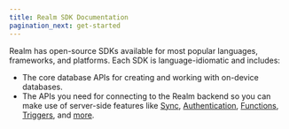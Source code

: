 ```yaml
---
title: Realm SDK Documentation
pagination_next: get-started
---
```


Realm has open-source SDKs available for most popular languages, frameworks, and platforms. Each SDK is language-idiomatic and includes:

- The core database APIs for creating and working with on-device databases.
- The APIs you need for connecting to the Realm backend so you can make
  use of server-side features like [Sync](https://docs.mongodb.com/realm/sync/learn/overview/#std-label-sync),
  [Authentication](https://docs.mongodb.com/realm/authentication/#std-label-users-and-authentication),
  [Functions](https://docs.mongodb.com/realm/functions/#std-label-functions),
  [Triggers](https://docs.mongodb.com/realm/triggers/overview/#std-label-trigger-types),
  and [more](https://docs.mongodb.com/realm/cloud/).

<DocCardList items={useCurrentSidebarCategory().items}/>
